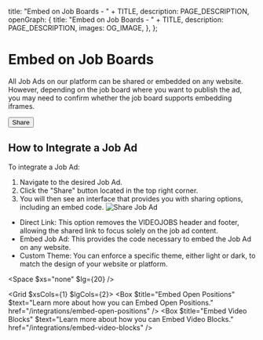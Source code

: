 
  title: "Embed on Job Boards - " + TITLE,
  description: PAGE_DESCRIPTION,
  openGraph: {
    title: "Embed on Job Boards - " + TITLE,
    description: PAGE_DESCRIPTION,
    images: OG_IMAGE,
  },
};

# Embed on Job Boards 
All Job Ads on our platform can be shared or embedded on any website. However, depending on the job board where you want to publish the ad, you may need to confirm whether the job board supports embedding iframes.

<Button><Icon name="Share" className="icon" />Share</Button>

## How to Integrate a Job Ad
To integrate a Job Ad:

1. Navigate to the desired Job Ad.
2. Click the "Share" button located in the top right corner.
3. You will then see an interface that provides you with sharing options, including an embed code.
![Share Job Ad](/16-embed-job-boards/modal.jpg)

- Direct Link: This option removes the VIDEOJOBS header and footer, allowing the shared link to focus solely on the job ad content.
- Embed Job Ad: This provides the code necessary to embed the Job Ad on any website.
- Custom Theme: You can enforce a specific theme, either light or dark, to match the design of your website or platform.

<Space $xs="none" $lg={20} />

<Grid $xsCols={1} $lgCols={2}>
  <Box $title="Embed Open Positions" $text="Learn more about how you can Embed Open Positions." href="/integrations/embed-open-positions" />
  <Box $title="Embed Video Blocks" $text="Learn more about how you can Embed Video Blocks." href="/integrations/embed-video-blocks" />
</Grid>
